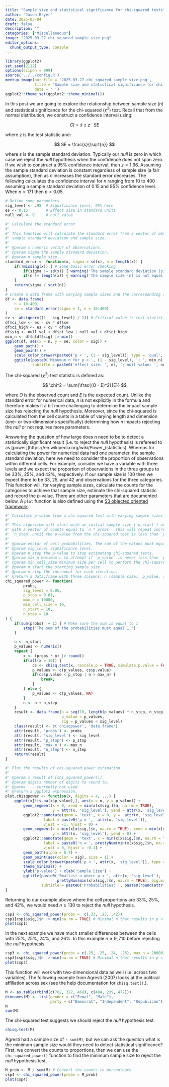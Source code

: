 ```yaml
---
title: "Sample size and statistical significance for chi-squared tests"
author: "Jason Bryer"
date: 2025-03-04
draft: false
description: ""
categories: ["Miscellaneous"]
image: "2025-03-27-chi_squared_sample_size.png"
editor_options: 
  chunk_output_type: console
---
```


```r
library(ggplot2)
set.seed(2112)
options(scipen = 999)
source('../../config.R')
meetup_image(out_file = '2025-03-27-chi_squared_sample_size.png',
			 title = 'Sample size and statistical significance for chi-squared tests',
			 date = ' ')
ggplot2::theme_set(ggplot2::theme_minimal())
```

In this post we are going to explore the relationship between sample size (*n*) and statistical significance for the chi-squared ($\chi^2$) test. Recall that from the normal distribution, we construct a confidence interval using:

$$ CI = \bar{x} \pm z \cdot SE$$

where *z* is the test statistic and:

$$ SE =  \frac{s}{\sqrt{n}} $$

where *s* is the sample standard deviation. Typically our *null* is zero in which case we reject the *null* hypothesis when the confidence does not span zero. If we wish to construct a 95% confidence interval, then $z = 1.96$. Assuming the sample standard deviation is constant regardless of sample size (a fair assumption), then as *n* increases the standard error decreases. The following calculates the confidence interval for *n* ranging from 10 to 400 assuming a sample standard deviation of 0.15 and 95% confidence level. When $n > 171$ then $p < 0.05$.


```r
# Define some parameters
sig_level <- .95  # Significance level, 95% here
es <- 0.15        # Effect size in standard units
null_val <- 0     # null value

#' Calculate the standard error
#' 
#' This function will calculate the standard error from a vector of observations or with a given
#' sample standard deviation and sample size.
#' 
#' @param x numeric vector of observations.
#' @param sigma the sample standard deviation.
#' @param n sample size.
standard_error <- function(x, sigma = sd(x), n = length(x)) {
	if(!missing(x)) { # Some basic error checking
		if(sigma != sd(x)) { warning('The sample standard deviation (sigma) is not equal to sd(x)')}
		if(n != length(x)) { warning('The sample size (n) is not equal to length(x).' )}
	}
	return(sigma / sqrt(n))
}
# Create a data.frame with varying sample sizes and the corresponding standard error
df <- data.frame(
	n = 10:400,
	se = standard_error(sigma = 1, n = 10:400)
)
cv <- abs(qnorm((1 - sig_level) / 2)) # Critical value (z test statistic)
df$ci_low <- es - cv * df$se
df$ci_high <- es + cv * df$se
df$sig <- null_val < df$ci_low | null_val > df$ci_high
min_n <- df$n[df$sig] |> min()
ggplot(df, aes(x = n, y = se, color = sig)) + 
	geom_path() +
	geom_point() +
	scale_color_brewer(paste0('p < ', (1 - sig_level)), type = 'qual', palette = 6) +
	ggtitle(paste0('Minumum n for p < ', (1 - sig_level), ': ', min_n),
			subtitle = paste0('effect size: ', es, '; null value: ', null_val))

```

The chi-squared ($\chi^2$) test statistic is defined as:

$$ \chi^2 = \sum{\frac{(O - E)^2}{E}} $$

where *O* is the observed count and *E* is the expected count. Unlike the standard error for numerical data, *n* is not explicitly in the formula and therefore makes it a bit more challenging to determine the impact sample size has rejecting the *null* hypothesis. Moreover, since the chi-squared is calculated from the cell counts in a table of varying length and dimension (one- or two-dimensions specifically) determining how *n* impacts rejecting the *null* or not requires more parameters. 

Answering the question of how large does *n* need to be to detect a statistically significant result (i.e. to reject the *null* hypothesis) is refereed to as [power](https://en.wikipedia.org/wiki/Power_(statistics). Whereas for calculating the power for numerical data had one parameter, the sample standard deviation, here we need to consider the proportion of observations within different cells. For example, consider we have a variable with three levels and we expect the proportion of observations in the three groups to be 33%, 25%, and 42%, respectively. If our sample size is 100 then we expect there to be 33, 25, and 42 and observations for the three categories. This function will, for varying sample sizes, calculate the counts for the categories to achieve that sample size, estimate the chi-squared statistic and record the *p*-value. There are other parameters that are documented below. A `plot` function is also defined using the [S3 objected oriented framework](http://adv-r.had.co.nz/S3.html).


```r
#' Calculate p-value from a chi-squared test with varying sample sizes
#'
#' This algorithm will start with an initial sample size (`n_start`) and perform a chi-squared test
#' with a vector of counts equal to `n * probs`. This will repeat increasing the sample size by
#' `n_step` until the p-value from the chi-squared test is less than `p_stop`.
#'
#' @param vector of cell probabilities. The sum of the values must equal 1.
#' @param sig_level significance level.
#' @param p_stop the p-value to stop estimating chi-squared tests.
#' @param max_n maximum n to attempt if `p_value` is never less than `p_stop`.
#' @param min_cell_size minimum size per cell to perform the chi-square test.
#' @param n_start the starting sample size.
#' @param n_step the increment for each iteration.
#' @return a data.frame with three columns: n (sample size), p_value, and sig (TRUE if p_value < sig_level).
chi_squared_power <- function(
		probs,
		sig_level = 0.05,
		p_stop = 0.01,
		max_n = 10000,
		min_cell_size = 10,
		n_start = 10,
		n_step = 10
) {
	if(sum(probs) != 1) { # Make sure the sum is equal to 1
		stop('The sum of the probabilities must equal 1.')
	}

	n <- n_start
	p_values <- numeric()
	repeat {
		x <- (probs * n) |> round()
		if(all(x > 10)) {
			cs <- chisq.test(x, rescale.p = TRUE, simulate.p.value = FALSE)
			p_values <- c(p_values, cs$p.value)
			if(cs$p.value < p_stop | n > max_n) {
				break;
			}
		} else {
			p_values <- c(p_values, NA)
		}
		n <- n + n_step
	}
	result <- data.frame(n = seq(10, length(p_values) * n_step, n_step),
						 p_value = p_values,
						 sig = p_values < sig_level)
	class(result) <- c('chisqpower', 'data.frame')
	attr(result, 'probs') <- probs
	attr(result, 'sig_level') <- sig_level
	attr(result, 'p_stop') <- p_stop
	attr(result, 'max_n') <- max_n
	attr(result, 'n_step') <- n_step
	return(result)
}

#' Plot the results of chi-squared power estimation
#'
#' @param x result of [chi_squared_power()].
#' @param digits number of digits to round to.
#' @parma ... currently not used.
#' @return a ggplot2 expression.
plot.chisqpower <- function(x, digits = 4, ...) {
	ggplot(x[!is.na(x$p_value),], aes(x = n, y = p_value)) +
		geom_segment(x = 0, xend = min(x[x$sig,]$n, na.rm = TRUE),
					 y = attr(x, 'sig_level'), yend = attr(x, 'sig_level')) +
		ggplot2::annotate(geom = 'text', x = 0, y =  attr(x, 'sig_level'),
				 label = paste0('p = ',  attr(x, 'sig_level')),
				 vjust = -1, hjust = 0) +
		geom_segment(x = min(x[x$sig,]$n, na.rm = TRUE), xend = min(x[x$sig,]$n, na.rm = TRUE),
					 y = attr(x, 'sig_level'), yend = 0) +
		ggplot2::annotate(geom = 'text', x = min(x[x$sig,]$n, na.rm = TRUE), y = 0,
				 label = paste0('n = ', prettyNum(min(x[x$sig,]$n, na.rm = TRUE), big.mark = ',')),
				 vjust = 0, hjust = -0.1) +
		geom_path(alpha = 0.7) +
		geom_point(aes(color = sig), size = 1) +
		scale_color_brewer(paste0('p < ', attr(x, 'sig_level')), type = 'qual', palette = 6) +
		theme_minimal() +
		ylab('p-value') + xlab('Sample Size') +
		ggtitle(paste0('Smallest n where p < ', attr(x, 'sig_level'), ': ',
					   prettyNum(min(x[x$sig,]$n, na.rm = TRUE), big.mark = ',')),
				subtitle = paste0('Probabilities: ', paste0(round(attr(x, 'probs'), digits = digits), collapse = ', ')))
}
```

Returning to our example above where the cell proportions are 33%, 25%, and 42%, we would need $n \ge 130$ to reject the *null* hypothesis.

```r
csp1 <- chi_squared_power(probs =  c(.33, .25, .42))
csp1[csp1$sig,]$n |> min(na.rm = TRUE) # Minimal n that results in p < 0.05
plot(csp1)
```

In the next example we have much smaller differences between the cells with 25%, 25%, 24%, and 26%. In this example $n \ge 9,710$ before rejecting the *null* hypothesis.

```r
csp3 <- chi_squared_power(probs = c(.25, .25, .24, .26), max_n = 20000)
csp3[csp3$sig,]$n |> min(na.rm = TRUE) # Minimal n that results in p < 0.05
plot(csp3)
```

This function will work with two-dimensional data as well (i.e. across two variables). The following example from Agresti (2007) looks at the political affiliation across sex (see the help documentation for `chisq.test()`.).

```r
M <- as.table(rbind(c(762, 327, 468), c(484, 239, 477)))
dimnames(M) <- list(gender = c("Femal", "Male"),
					party = c("Democrat", "Independent", "Republican"))
M
sum(M)
```

The chi-squared test suggests we should reject the *null* hypothesis test.

```r
chisq.test(M)
```

Agresti had a sample size of `r sum(M)`, but we can ask the question what is the minimum sample size would they need to detect statistical significance? First, we convert the counts to proportions, then we can use the `chi_squared_power()` function to find the minimum sample size to reject the *null* hypothesis test.

```r
M_prob <- M / sum(M) # Convert the counts to percentages
csp4 <- chi_squared_power(probs = M_prob)
plot(csp4)
```

